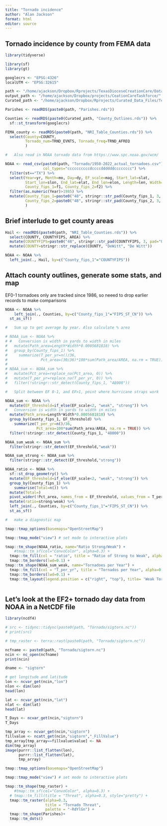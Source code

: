 ```yaml
---
title: "Tornado incidence"
author: "Alan Jackson"
format: html
editor: source
---
```


##        Tornado incidence by county from FEMA data

```r

library(tidyverse)

library(sf)
library(gt)

googlecrs <- "EPSG:4326"
localUTM <- "EPSG:32615"

path <- "/home/ajackson/Dropbox/Rprojects/TexasDioceseCreationCare/Data/"
output_path <- "/home/ajackson/Dropbox/projects/CeationCareTaskforce/"
Curated_path <- "/home/ajackson/Dropbox/Rprojects/Curated_Data_Files/Texas_Counties/"

Parishes <- readRDS(paste0(path, "Parishes.rds"))

Counties <- readRDS(paste0(Curated_path, "County_Outlines.rds")) %>% 
  sf::st_transform(googlecrs)

FEMA_county <- readRDS(paste0(path, "NRI_Table_Counties.rds")) %>% 
  select(County=COUNTY, 
         Tornado_num=TRND_EVNTS, Tornado_freq=TRND_AFREQ
         )

#   Also read in NOAA tornado data from https://www.spc.noaa.gov/wcm/

NOAA <- read_csv(paste0(path, "Tornado/1950-2022_actual_tornadoes.csv"),
                 col_types="ccccccccccdccccddddddcccccccc") %>% 
  filter(st=="TX") %>% 
  select(Year=yr, Month=mo, Day=dy, EF_scale=mag, Start_lat=slat,
         Start_lon=slon, End_lat=elat, End_lon=elon, Length=len, Width=wid,
         County_fips_1=f1, County_fips_2=f2) %>% 
  filter(as.numeric(Year)>1985) %>% 
  mutate(County_fips_1=paste0("48", stringr::str_pad(County_fips_1, 3, pad="0")),
         County_fips_2=paste0("48", stringr::str_pad(County_fips_2, 3, pad="0"))
         )

```

##        Brief interlude to get county areas

```r

Hail <- readRDS(paste0(path, "NRI_Table_Counties.rds")) %>% 
  select(COUNTY, COUNTYFIPS, AREA) %>% 
  mutate(COUNTYFIPS=paste0("48", stringr::str_pad(COUNTYFIPS, 3, pad="0"))) %>% 
  mutate(COUNTY=stringr::str_replace(COUNTY, "DeWitt", "De Witt"))

NOAA <- NOAA %>% 
  left_join(., Hail, by=c("County_fips_1"="COUNTYFIPS"))

```


##        Attach county outlines, generate some stats, and map

EF0-1 tornadoes only are tracked since 1986, so neeed to drop earlier records to
make comparisons

```r

NOAA <- NOAA %>% 
    left_join(., Counties, by=c("County_fips_1"="FIPS_ST_CN")) %>% 
  st_as_sf()

#   Sum up to get average by year. Also calculate % area

# NOAA_sum <- NOAA %>% 
# #   Conversion is width in yards to width in miles
#   mutate(Path_area=Length*Width*0.0005681818) %>% 
#   group_by(County_fips_1) %>% 
#     summarize(T_per_yr=n()/36, 
#               Pct_area=(30/36)*100*sum(Path_area/AREA, na.rm = TRUE))
# 
# NOAA_sum <- NOAA_sum %>% 
#   mutate(Pct_area=replace_na(Pct_area, 0)) %>% 
#   mutate(T_per_yr=replace_na(T_per_yr, 0)) %>% 
#   filter(!stringr::str_detect(County_fips_1, "48000"))

#   Split between EF 0-1, and EF>1, point where hurricane straps work

NOAA_sum <- NOAA %>% 
  mutate(EF_threshold=if_else(EF_scale<2, "weak", "strong")) %>% 
#   Conversion is width in yards to width in miles
  mutate(Path_area=Length*Width*0.0005681818) %>% 
  group_by(County_fips_1, EF_threshold) %>% 
    summarize(T_per_yr=n()/36, 
              Pct_area=100*sum(Path_area/AREA, na.rm = TRUE)) %>% 
  filter(!stringr::str_detect(County_fips_1, "48000"))

NOAA_sum_weak <- NOAA_sum %>% 
  filter(stringr::str_detect(EF_threshold,"weak"))

NOAA_sum_strong <- NOAA_sum %>% 
  filter(stringr::str_detect(EF_threshold,"strong"))

NOAA_ratio <- NOAA %>% 
  sf::st_drop_geometry() %>% 
  mutate(EF_threshold=if_else(EF_scale<2, "weak", "strong")) %>% 
  group_by(County_fips_1) %>% 
    summarise(Total=n()) %>% 
  mutate(Total=)
  pivot_wider(!Pct_area, names_from = EF_threshold, values_from = T_per_yr) %>% 
  mutate(ratio=strong/weak) %>% 
  left_join(., Counties, by=c("County_fips_1"="FIPS_ST_CN")) %>% 
  st_as_sf()

#   make a diagnostic map

tmap::tmap_options(basemaps="OpenStreetMap")

tmap::tmap_mode("view") # set mode to interactive plots

tmap::tm_shape(NOAA_ratio, name="Ratio Strong/Weak") + 
    #tmap::tm_sf(col="ConvoColor", alpha=0.3) +
  tmap::tm_fill(col = "ratio", title = "Ratio of Strong to Weak", alpha=0.6, style="pretty")+
  tmap::tm_borders(lwd=0.1) +
tmap::tm_shape(NOAA_sum_weak, name="Tornadoes per Year") + 
  tmap::tm_fill(col = "T_per_yr", title = "Tornados per Year", alpha=0.6, style="pretty")+
  tmap::tm_borders(lwd=0.1) +
  tmap::tm_layout(legend.position = c("right", "top"), title= 'Weak Tornadoes (EF 0-1)', title.position = c('left', 'top'))
  
```

##        Let's look at the EF2+ tornado day data from NOAA in a NetCDF file

```r
library(ncdf4)

# src <- tidync::tidync(paste0(path, "Tornado/sigtorn.nc"))
# print(src)

# tmp_raster <- terra::rast(paste0(path, "Tornado/sigtorn.nc"))

ncfname <- paste0(path, "Tornado/sigtorn.nc")
ncin <- nc_open(ncfname)
print(ncin)

dname <- "sigtorn"

# get longitude and latitude
lon <- ncvar_get(ncin,"lon")
nlon <- dim(lon)
head(lon)

lat <- ncvar_get(ncin,"lat")
nlat <- dim(lat)
head(lat)

T_Days <- ncvar_get(ncin,"sigtorn")
T_Days

tmp_array <- ncvar_get(ncin,"sigtorn")
fillvalue <- ncatt_get(ncin,"sigtorn","_FillValue")
tmp_array[tmp_array==fillvalue$value] <- NA
dim(tmp_array)
image(purrr::list_flatten(lon), 
      purrr::list_flatten(lat),
      tmp_array)

tmap::tmap_options(basemaps="OpenStreetMap")

tmap::tmap_mode("view") # set mode to interactive plots

tmap::tm_shape(tmp_raster) + 
    #tmap::tm_sf(col="ConvoColor", alpha=0.3) +
  # tmap::tm_fill(title = "Threat", alpha=0.3, style="pretty") +
  tmap::tm_raster(alpha=0.3,
                  title = "Tornado Threat",
                  palette = "-RdYlGn") +
  tmap::tm_shape(Parishes)+
  tmap::tm_dots()
```







